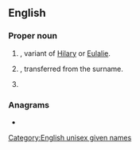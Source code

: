 ==English==

===Proper noun===
{{en-proper noun}}

# {{surname|A=An|English|from=given names|dot=}}, variant of [[Hilary]] or [[Eulalie]].
# {{given name|male|from=surnames}}, transferred from the surname.
# {{given name|female}}

===Anagrams===
* {{anagrams|en|yeller}}

[[Category:English unisex given names]]